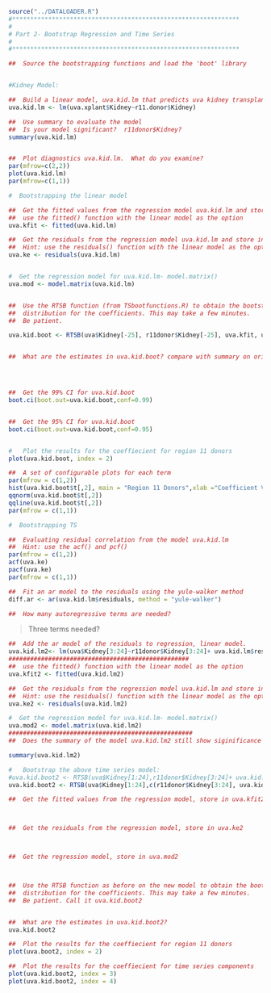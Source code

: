 ```r
source("../DATALOADER.R")
#***************************************************************
#
# Part 2- Bootstrap Regression and Time Series
#
#***************************************************************

##  Source the bootstrapping functions and load the 'boot' library


#Kidney Model:

##  Build a linear model, uva.kid.lm that predicts uva kidney transplants by region 11 kidney donors from 1988-2011 (exclude 2012)
uva.kid.lm <- lm(uva.xplant$Kidney~r11.donor$Kidney)

##  Use summary to evaluate the model
##  Is your model significant?  r11donor$Kidney?
summary(uva.kid.lm)


##  Plot diagnostics uva.kid.lm.  What do you examine?
par(mfrow=c(2,2))
plot(uva.kid.lm)
par(mfrow=c(1,1))

#  Bootstrapping the linear model

##  Get the fitted values from the regression model uva.kid.lm and store in uva.kfit
##  use the fitted() function with the linear model as the option
uva.kfit <- fitted(uva.kid.lm)

##  Get the residuals from the regression model uva.kid.lm and store in uva.ke
##  Hint: use the residuals() function with the linear model as the option
uva.ke <- residuals(uva.kid.lm)


#  Get the regression model for uva.kid.lm- model.matrix()
uva.mod <- model.matrix(uva.kid.lm)


##  Use the RTSB function (from TSbootfunctions.R) to obtain the bootstrap
##  distribution for the coefficients. This may take a few minutes.
##	Be patient.	

uva.kid.boot <- RTSB(uva$Kidney[-25], r11donor$Kidney[-25], uva.kfit, uva.ke, uva.mod,2000)


##  What are the estimates in uva.kid.boot? compare with summary on orignal model




##  Get the 99% CI for uva.kid.boot
boot.ci(boot.out=uva.kid.boot,conf=0.99)


##  Get the 95% CI for uva.kid.boot
boot.ci(boot.out=uva.kid.boot,conf=0.95)


#	Plot the results for the coeffiecient for region 11 donors
plot(uva.kid.boot, index = 2) 

##  A set of configurable plots for each term
par(mfrow = c(1,2))
hist(uva.kid.boot$t[,2], main = "Region 11 Donors",xlab ="Coefficient Values",   col = "steelblue", breaks = 50)
qqnorm(uva.kid.boot$t[,2])
qqline(uva.kid.boot$t[,2])
par(mfrow = c(1,1))

#  Bootstrapping TS

##  Evaluating residual correlation from the model uva.kid.lm
##  Hint: use the acf() and pcf()
par(mfrow = c(1,2))
acf(uva.ke)
pacf(uva.ke)
par(mfrow = c(1,1))

##  Fit an ar model to the residuals using the yule-walker method
diff.ar <- ar(uva.kid.lm$residuals, method = "yule-walker") 

##  How many autoregressive terms are needed?
```
> Three terms needed?

```r
##  Add the ar model of the residuals to regression, linear model.
uva.kid.lm2<- lm(uva$Kidney[3:24]~r11donor$Kidney[3:24]+ uva.kid.lm$residuals[2:23] + uva.kid.lm$residuals[1:22])
##################################################
##  use the fitted() function with the linear model as the option
uva.kfit2 <- fitted(uva.kid.lm2)

##  Get the residuals from the regression model uva.kid.lm and store in uva.ke
##  Hint: use the residuals() function with the linear model as the option
uva.ke2 <- residuals(uva.kid.lm2)

#  Get the regression model for uva.kid.lm- model.matrix()
uva.mod2 <- model.matrix(uva.kid.lm2)
###################################################
##  Does the summary of the model uva.kid.lm2 still show siginificance for the donor time series

summary(uva.kid.lm2)

#	Bootstrap the above time series model:
#uva.kid.boot2 <- RTSB(uva$Kidney[1:24],r11donor$Kidney[3:24]+ uva.kid.lm$residuals[2:23] + uva.kid.lm$residuals[1:22], uva.kfit2, uva.ke2, uva.mod2,2000)
uva.kid.boot2 <- RTSB(uva$Kidney[1:24],c(r11donor$Kidney[3:24], uva.kid.lm2$residuals[2:23], uva.kid.lm2$residuals[1:22]), uva.kfit2, uva.ke2, uva.mod2,2000)

##  Get the fitted values from the regression model, store in uva.kfit2



##  Get the residuals from the regression model, store in uva.ke2



##  Get the regression model, store in uva.mod2



##  Use the RTSB function as before on the new model to obtain the bootstrap 
##	distribution for the coefficients. This may take a few minutes.
##	Be patient.	Call it uva.kid.boot2


##  What are the estimates in uva.kid.boot2?
uva.kid.boot2

##  Plot the results for the coeffiecient for region 11 donors
plot(uva.boot2, index = 2)	

##  Plot the results for the coeffiecient for time series components
plot(uva.kid.boot2, index = 3)
plot(uva.kid.boot2, index = 4)
```
